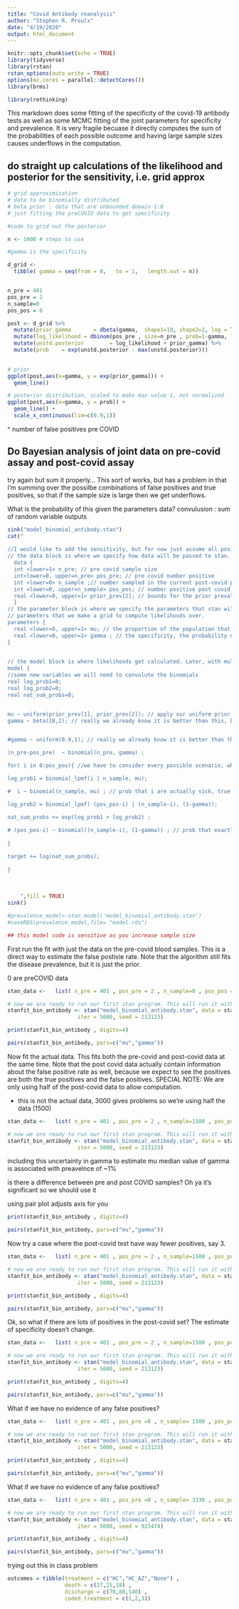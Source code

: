 ```yaml
---
title: "Covid Antibody reanalysis"
author: "Stephen R. Proulx"
date: "4/19/2020"
output: html_document
---
```


```r
knitr::opts_chunk$set(echo = TRUE)
library(tidyverse)
library(rstan)
rstan_options(auto_write = TRUE)
options(mc.cores = parallel::detectCores())
library(brms)

library(rethinking)
```

This markdown does some fitting of the specificity of the covid-19 antibody tests as well as some MCMC fitting of the joint parameters for specificity and prevalence. It is very fragile becuase it directly computes the sum of the probabilities of each possible outcome and having large sample sizes causes underflows in the computation. 

## do straight up calculations of the likelihood and posterior for the sensitivity, i.e. grid approx


```r
# grid approximization 
# data to be binomially distributed
# beta prior : data that are unbounded domain 1:0
# just fitting the preCOVID data to get specificity

#code to grid out the posterior

n <- 1000 # steps to use

#gamma is the specificity

d_grid <-
  tibble( gamma = seq(from = 0,   to = 1,   length.out = n)) 


n_pre = 401 
pos_pre = 2 
n_sample=0 
pos_pos = 0

post <- d_grid %>% 
  mutate(prior_gamma       = dbeta(gamma,  shape1=18, shape2=2, log = T)) %>%
  mutate(log_likelihood = dbinom(pos_pre , size=n_pre , prob=1-gamma, log=TRUE)) %>%
  mutate(unstd.posterior        = log_likelihood + prior_gamma) %>%
  mutate(prob    = exp(unstd.posterior - max(unstd.posterior)))  
  

# prior
ggplot(post,aes(x=gamma, y = exp(prior_gamma))) +
  geom_line() 

# posterior distribution, scaled to make max value 1, not normalized
ggplot(post,aes(x=gamma, y = prob)) +
  geom_line() +
  scale_x_continuous(lim=c(0.9,1))

```

^ number of false positives pre COVID

## Do Bayesian analysis of joint data on pre-covid assay and post-covid assay

try again but sum it properly... This sort of works, but has a problem in that I'm summing over the possilbe combinations of false positives and true positives, so that if the sample size is large then we get underflows.


What is the probability of this given the parameters data?
convulusion : sum of random variable outputs
```r
sink("model_binomial_antibody.stan")
cat("
    
//I would like to add the sensitivity, but for now just assume all positives are positive    
// the data block is where we specify how data will be passed to stan.
  data {
  int <lower=1> n_pre; // pre covid sample size
  int<lower=0, upper=n_pre> pos_pre; // pre covid number positive
  int <lower=0> n_sample ;// number sampled in the current post-covid pop
  int <lower=0, upper=n_sample> pos_pos; // number positive post covid
  real <lower=0, upper=1> prior_prev[2]; // bounds for the prior prevalence, we'll roll this into a uniform prior but include what we know, which is that at a minimum we know how many sick identified patients there are.
  }
// the parameter block is where we specify the parameters that stan will fit. In our previous examples, this would be the 
// parameters that we make a grid to compute likelihoods over.
parameters {
  real <lower=0, upper=1> mu; // the proportion of the population that is positive
  real <lower=0, upper=1> gamma ; // the specificity, the probability of a false positive
}

 
// the model block is where likelihoods get calculated. Later, with multi-level models, additional likelihood calculations would go here. The model block also includes priors.
model {
//some new variables we will need to convolute the binomials
real log_prob1=0;
real log_prob2=0;
real nat_sum_probs=0;


mu ~ uniform(prior_prev[1], prior_prev[2]); // apply our uniform prior.
gamma ~ beta(18,2); // really we already know it is better than this, but I guess we are using all of the data available to show that


#gamma ~ uniform(0.9,1); // really we already know it is better than this, but I guess we are using all of the data available to show that

(n_pre-pos_pre)  ~ binomial(n_pre, gamma) ; 

for( i in 0:pos_pos){ //we have to consider every possible scenario, where there are 0 true positives or as many as pos_pos true positives

log_prob1 = binomial_lpmf(i | n_sample, mu);

#  i ~ binomial(n_sample, mu) ; // prob that i are actually sick, true positives

log_prob2 = binomial_lpmf( (pos_pos-i) | (n_sample-i), (1-gamma));

nat_sum_probs += exp(log_prob1 + log_prob2) ;
  
# (pos_pos-i) ~ binomial((n_sample-i), (1-gamma)) ; // prob that exactly the remaining positive tests are false positives
 
}

target += log(nat_sum_probs);
    
}
 
    
    
    ",fill = TRUE)
sink()

#prevalence_model<-stan_model('model_binomial_antibody.stan')
#saveRDS(prevalence_model,file= "model.rds")

## this model code is sensitive as you increase sample size
```




First run the fit with just the data on the pre-covid blood samples. This is a direct way to estimate the false postivie rate. Note that the algorithm still fits the disease prevalence, but it is just the prior.

0 are preCOVID data
```r

stan_data <-   list( n_pre = 401 , pos_pre = 2 , n_sample=0 , pos_pos = 0 , prior_prev = c(0,1))

# now we are ready to run our first stan program. This will run it with 4 chains for 5000 interations each, which should be plenty
stanfit_bin_antibody <- stan("model_binomial_antibody.stan", data = stan_data, chains = 4,
                      iter = 5000, seed = 213123)

```

```r
print(stanfit_bin_antibody , digits=4)

pairs(stanfit_bin_antibody, pars=c("mu","gamma"))
```


Now fit the actual data. This fits both the pre-covid and post-covid data at the same time. Note that the post covid data actually contain information about the false positive rate as well, because we expect to see the positives are both the true positives and the false positives. SPECIAL NOTE: We are only using half of the post-covid data to allow computation.

- this is not the actual data, 3000 gives problems so we're using half the data (1500)
```r


stan_data <-   list( n_pre = 401 , pos_pre = 2 , n_sample=1500 , pos_pos = 25 , prior_prev = c(0,0.31))

# now we are ready to run our first stan program. This will run it with 4 chains for 5000 interations each, which should be plenty
stanfit_bin_antibody <- stan("model_binomial_antibody.stan", data = stan_data, chains = 4,
                      iter = 5000, seed = 213123)

```

including this uncertainty in gamma to estimate mu
median value of gamma is associated with preavelnce of ~1%

is there a difference between pre and post COVID samples? Oh ya it's significant so we should use it

using pair plot adjusts axis for you
```r
print(stanfit_bin_antibody , digits=4)

pairs(stanfit_bin_antibody, pars=c("mu","gamma"))
```
Now try a case where the post-covid test have way fewer positives, say 3.
```r


stan_data <-   list( n_pre = 401 , pos_pre = 2 , n_sample=1500 , pos_pos = 3 , prior_prev = c(0,1))

# now we are ready to run our first stan program. This will run it with 4 chains for 5000 interations each, which should be plenty
stanfit_bin_antibody <- stan("model_binomial_antibody.stan", data = stan_data, chains = 4,
                      iter = 5000, seed = 213123)

```

```r
print(stanfit_bin_antibody , digits=4)

pairs(stanfit_bin_antibody, pars=c("mu","gamma"))
```



Ok, so what if there are lots of positives in the post-covid set? The estimate of specificity doesn't change.
```r


stan_data <-   list( n_pre = 401 , pos_pre = 2 , n_sample=1500 , pos_pos = 300 , prior_prev = c(0,1))

# now we are ready to run our first stan program. This will run it with 4 chains for 5000 interations each, which should be plenty
stanfit_bin_antibody <- stan("model_binomial_antibody.stan", data = stan_data, chains = 4,
                      iter = 5000, seed = 213123)

```

```r
print(stanfit_bin_antibody , digits=4)

pairs(stanfit_bin_antibody, pars=c("mu","gamma"))
```




What if we have no evidence of any false positives?
```r


stan_data <-   list( n_pre = 401 , pos_pre =0 , n_sample= 1500 , pos_pos = 25 , prior_prev = c(0,1))

# now we are ready to run our first stan program. This will run it with 4 chains for 5000 interations each, which should be plenty
stanfit_bin_antibody <- stan("model_binomial_antibody.stan", data = stan_data, chains = 4,
                      iter = 5000, seed = 213123)

```

```r
print(stanfit_bin_antibody , digits=4)

pairs(stanfit_bin_antibody, pars=c("mu","gamma"))
```




What if we have no evidence of any false positives?
```r


stan_data <-   list( n_pre = 401 , pos_pre =0 , n_sample= 3330 , pos_pos = 50 , prior_prev = c(0,1))

# now we are ready to run our first stan program. This will run it with 4 chains for 5000 interations each, which should be plenty
stanfit_bin_antibody <- stan("model_binomial_antibody.stan", data = stan_data, chains = 2,
                      iter = 5000, seed = 923474)
```

```r
print(stanfit_bin_antibody , digits=4)

pairs(stanfit_bin_antibody, pars=c("mu","gamma"))
```
trying out this in class problem
```r
outcomes = tibble(treatment = c("HC","HC_AZ","None") ,                   
                  death = c(27,25,18) ,                  
                  discharge = c(70,88,140) ,                  
                  coded_treatment = c(1,2,3))

 
```


